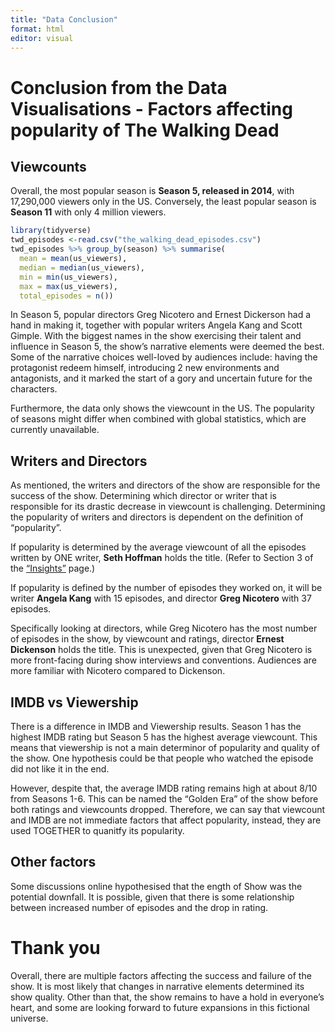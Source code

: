 ```yaml
---
title: "Data Conclusion"
format: html
editor: visual
---
```


# Conclusion from the Data Visualisations - Factors affecting popularity of The Walking Dead 

## Viewcounts
Overall, the most popular season is **Season 5, released in 2014**, with 17,290,000 viewers only in the US. Conversely, the least popular season is **Season 11** with only 4 million viewers. 

```r
library(tidyverse)
twd_episodes <-read.csv("the_walking_dead_episodes.csv")
twd_episodes %>% group_by(season) %>% summarise(
  mean = mean(us_viewers),
  median = median(us_viewers),
  min = min(us_viewers),
  max = max(us_viewers),
  total_episodes = n())
```

In Season 5, popular directors Greg Nicotero and Ernest Dickerson had a hand in making it, together with popular writers Angela Kang and Scott Gimple. With the biggest names in the show exercising their talent and influence in Season 5, the show's narrative elements were deemed the best. Some of the narrative choices well-loved by audiences include: having the protagonist redeem himself, introducing 2 new environments and antagonists, and it marked the start of a gory and uncertain future for the characters.

Furthermore, the data only shows the viewcount in the US. The popularity of seasons might differ when combined with global statistics, which are currently unavailable. 

## Writers and Directors

As mentioned, the writers and directors of the show are responsible for the success of the show. Determining which director or writer that is responsible for its drastic decrease in viewcount is challenging. Determining the popularity of writers and directors is dependent on the definition of "popularity".

If popularity is determined by the average viewcount of all the episodes written by ONE writer, **Seth Hoffman** holds the title. (Refer to Section 3 of the ["Insights"](https://nadia-irdina.github.io/nadia-irdina-local.github.io/insights.html) page.)

If popularity is defined by the number of episodes they worked on, it will be writer **Angela Kang** with 15 episodes, and director **Greg Nicotero** with 37 episodes. 

Specifically looking at directors, while Greg Nicotero has the most number of episodes in the show, by viewcount and ratings, director **Ernest Dickenson** holds the title. This is unexpected, given that Greg Nicotero is more front-facing during show interviews and conventions. Audiences are more familiar with Nicotero compared to Dickenson. 

## IMDB vs Viewership

There is a difference in IMDB and Viewership results. Season 1 has the highest IMDB rating but Season 5 has the highest average viewcount. This means that viewership is not a main determinor of popularity and quality of the show. One hypothesis could be that people who watched the episode did not like it in the end. 

However, despite that, the average IMDB rating remains high at about 8/10 from Seasons 1-6. This can be named the "Golden Era" of the show before both ratings and viewcounts dropped. Therefore, we can say that viewcount and IMDB are not immediate factors that affect popularity, instead, they are used TOGETHER to quanitfy its popularity. 

## Other factors

Some discussions online hypothesised that the ength of Show was the potential downfall. It is possible, given that there is some relationship between increased number of episodes and the drop in rating. 

# Thank you
Overall, there are multiple factors affecting the success and failure of the show. It is most likely that changes in narrative elements determined its show quality. Other than that, the show remains to have a hold in everyone's heart, and some are looking forward to future expansions in this fictional universe. 
